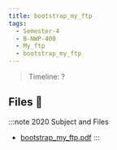 ```yaml
---
title: bootstrap_my_ftp
tags:
  - Semester-4
  - B-NWP-400
  - My_ftp
  - bootstrap_my_ftp
---
```

> Timeline: ?


## Files 📂

:::note 2020 Subject and Files
- [bootstrap_my_ftp.pdf](https://github.com/Studio-17/Epitech-Subjects/raw/main/Semester-4/B-NWP-400/My_ftp/bootstrap_my_ftp/bootstrap_my_ftp.pdf)
:::


